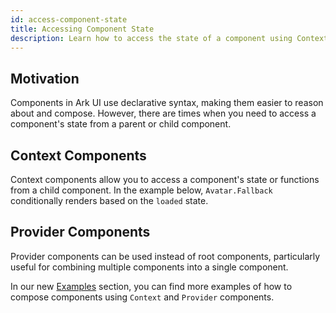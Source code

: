 ```yaml
---
id: access-component-state
title: Accessing Component State
description: Learn how to access the state of a component using Context and Provider components.
---
```


## Motivation

Components in Ark UI use declarative syntax, making them easier to reason about and compose.
However, there are times when you need to access a component's state from a parent or child component.

## Context Components

Context components allow you to access a component's state or functions from a child component. 
In the example below, `Avatar.Fallback` conditionally renders based on the `loaded` state.

<Example id="context" component="avatar" />

## Provider Components

Provider components can be used instead of root components, particularly useful for combining multiple components into a single component.

<Example id="provider" component="avatar" />

In our new [Examples](/react/examples) section, you can find more examples of how to compose components using `Context` and `Provider` components.


